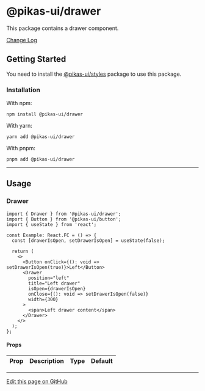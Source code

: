 

<NextSeo title="Drawer" />

# @pikas-ui/drawer

This package contains a drawer component.

<a href="https://github.com/Achaak/pikas/blob/main/packages/ui/drawer/CHANGELOG.md">
  Change Log
</a>

## Getting Started

You need to install the <a href={stylesLink}>@pikas-ui/styles</a> package to use this package.

### Installation

With npm:

```
npm install @pikas-ui/drawer
```

With yarn:

```
yarn add @pikas-ui/drawer
```

With pnpm:

```
pnpm add @pikas-ui/drawer
```

---

## Usage

### Drawer

<DrawerExample />

```tsx
import { Drawer } from '@pikas-ui/drawer';
import { Button } from '@pikas-ui/button';
import { useState } from 'react';

const Example: React.FC = () => {
  const [drawerIsOpen, setDrawerIsOpen] = useState(false);

  return (
    <>
      <Button onClick={(): void => setDrawerIsOpen(true)}>Left</Button>
      <Drawer
        position="left"
        title="Left drawer"
        isOpen={drawerIsOpen}
        onClose={(): void => setDrawerIsOpen(false)}
        width={300}
      >
        <span>Left drawer content</span>
      </Drawer>
    </>
  );
};
```

#### Props

| Prop | Description | Type | Default |
| :--- | :---------- | :--- | :------ |

---

[Edit this page on GitHub](https://github.com/Achaak/pikas/blob/main/apps/docs-ui/pages/components/drawer.mdx)
